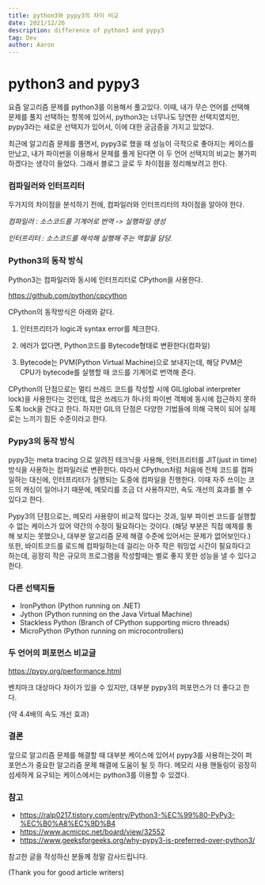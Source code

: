 ```yaml
---
title: python3와 pypy3의 차이 비교
date: 2021/12/26
description: difference of python3 and pypy3
tag: Dev
author: Aaron
---
```


# python3 and pypy3

요즘 알고리즘 문제를 python3를 이용해서 풀고있다. 이때, 내가 무슨 언어를 선택해 문제를 풀지 선택하는 항목에 있어서, python3는 너무나도 당연한 선택지였지만, pypy3라는 새로운 선택지가 있어서, 이에 대한 궁금증을 가지고 있었다.

최근에 알고리즘 문제를 풀면서, pypy3로 했을 때 성능이 극적으로 좋아지는 케이스를 만났고, 내가 파이썬을 이용해서 문제를 풀게 된다면 이 두 언어 선택지의 비교는 불가피하겠다는 생각이 들었다. 그래서 블로그 글로 두 차이점을 정리해보려고 한다.

### 컴파일러와 인터프리터

두가지의 차이점을 분석하기 전에, 컴파일러와 인터프리터의 차이점을 알아야 한다.

*컴파일러 : 소스코드를 기계어로 번역 -> 실행파일 생성*

*인터프리터 : 소스코드를 해석해 실행해 주는 역할을 담당.*

### Python3의 동작 방식

Python3는 컴파일러와 동시에 인터프리터로 CPython을 사용한다.

https://github.com/python/cpcython

CPython의 동작방식은 아래와 같다.

1. 인터프리터가 logic과 syntax error를 체크한다.

2. 에러가 없다면, Python코드를 Bytecode형태로 변환한다(컴파일)

3. Bytecode는 PVM(Python Virtual Machine)으로 보내지는데, 해당 PVM은 CPU가 bytecode를 실행할 때 코드를 기계어로 번역해 준다.

CPython의 단점으로는 멀티 쓰레드 코드를 작성할 시에 GIL(global interpreter lock)을 사용한다는 것인데, 많은 쓰레드가 하나의 파이썬 객체에 동시에 접근하지 못하도록 lock을 건다고 한다. 하지만 GIL의 단점은 다양한 기법들에 의해 극복이 되어 실제로는 느끼기 힘든 수준이라고 한다.

### Pypy3의 동작 방식

pypy3는 meta tracing 으로 알려진 테크닉을 사용해, 인터프리터를 JIT(just in time)방식을 사용하는 컴파일러로 변환한다. 따라서 CPython처럼 처음에 전체 코드를 컴파일하는 대신에, 인터프리터가 실행되는 도중에 컴파일을 진행한다. 이때 자주 쓰이는 코드의 캐싱이 일어나기 때문에, 메모리를 조금 더 사용하지만, 속도 개선의 효과를 볼 수 있다고 한다.

Pypy3의 단점으로는, 메모리 사용량이 비교적 많다는 것과, 일부 파이썬 코드를 실행할 수 없는 케이스가 있어 약간의 수정이 필요하다는 것이다. (해당 부분은 직접 예제를 통해 보지는 못했으나, 대부분 알고리즘 문제 해결 수준에 있어서는 문제가 없어보인다.) 또한, 바이트코드를 로드해 컴파일하는데 걸리는 아주 작은 워밍업 시간이 필요하다고 하는데, 굉장히 작은 규모의 프로그램을 작성할때는 별로 좋지 못한 성능을 낼 수 있다고 한다.

### 다른 선택지들
- IronPython (Python running on .NET)
- Jython (Python running on the Java Virtual Machine)
- Stackless Python (Branch of CPython supporting micro threads)
- MicroPython (Python running on microcontrollers)

### 두 언어의 퍼포먼스 비교글
https://pypy.org/performance.html

벤치마크 대상마다 차이가 있을 수 있지만, 대부분 pypy3의 퍼포먼스가 더 좋다고 한다.

(약 4.4배의 속도 개선 효과)

### 결론
앞으로 알고리즘 문제를 해결할 때 대부분 케이스에 있어서 pypy3를 사용하는것이 퍼포먼스가 중요한 알고리즘 문제 해결에 도움이 될 듯 하다.
메모리 사용 핸들링이 굉장히 섬세하게 요구되는 케이스에서는 python3를 이용할 수 있겠다.

### 참고
- https://ralp0217.tistory.com/entry/Python3-%EC%99%80-PyPy3-%EC%B0%A8%EC%9D%B4
- https://www.acmicpc.net/board/view/32552
- https://www.geeksforgeeks.org/why-pypy3-is-preferred-over-python3/

참고한 글을 작성하신 분들께 정말 감사드립니다.

(Thank you for good article writers)
